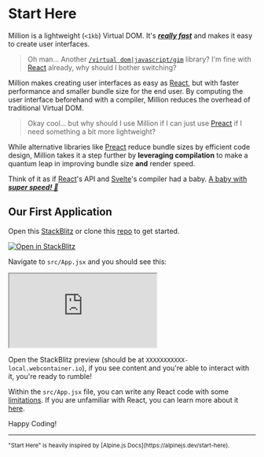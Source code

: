# Start Here


Million is a lightweight (`<1kb`) Virtual DOM. It's [_**really fast**_](https://millionjs.org/benchmarks) and makes it easy to create user interfaces.

> Oh man... Another [`/virtual dom|javascript/gim`](https://regexr.com/6mr5f) library? I'm fine with [React](https://reactjs.org) already, why should I bother switching?

Million makes creating user interfaces as easy as [React](https://reactjs.org), but with faster performance and smaller bundle size for the end user. By computing the user interface beforehand with a compiler, Million reduces the overhead of traditional Virtual DOM.

> Okay cool... but why should I use Million if I can just use [Preact](https://preactjs.com/) if I need something a bit more lightweight?

While alternative libraries like [Preact](https://preactjs.com/) reduce bundle sizes by efficient code design, Million takes it a step further by **leveraging compilation** to make a quantum leap in improving bundle size **and** render speed.

Think of it as if [React](https://preactjs.com/)'s API and [Svelte](https://svelte.dev/)'s compiler had a baby. [A baby with _**super speed! 👶**_](https://millionjs.org/benchmarks)

## Our First Application

Open this [StackBlitz](https://stackblitz.com/github/aidenybai/million-react-compat?file=src%2FApp.jsx) or clone this [repo](https://github.com/aidenybai/million-react-compat) to get started.

[![Open in StackBlitz](https://developer.stackblitz.com/img/open_in_stackblitz.svg)](https://stackblitz.com/github/aidenybai/million-react-compat?file=src%2FApp.jsx)

Navigate to `src/App.jsx` and you should see this:
<br />
<iframe style={{ width: '100%', height: '69vh' }} src="https://stackblitz.com/github/aidenybai/million-react-compat?file=src%2FApp.jsx&embed=1&hideExplorer=1&hidedevtools=1&devtoolsheight=0"></iframe>

Open the StackBlitz preview (should be at `XXXXXXXXXXX-local.webcontainer.io`), if you see content and you're able to interact with it, you're ready to rumble!

Within the `src/App.jsx` file, you can write any React code with some [limitations](https://github.com/aidenybai/million-react-compat#limitations). If you are unfamiliar with React, you can learn more about it [here](https://reactjs.org/docs/getting-started.html).

Happy Coding!

---

<small>
  "Start Here" is heavily inspired by [Alpine.js
  Docs](https://alpinejs.dev/start-here).
</small>
